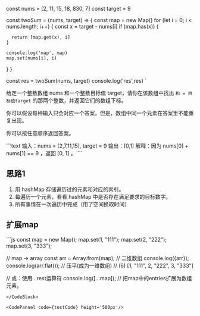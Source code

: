 
const nums = [2, 11, 15, 18, 830, 7]
const target = 9

const twoSum = (nums, target) => {
  const map = new Map()
  for (let i = 0; i < nums.length; i++) {
    const x = target - nums[i]
    if (map.has(x)) {

      return [map.get(x), i]
    }

    console.log('map', map)
    map.set(nums[i], i)
  }
}

const res = twoSum(nums, target)
console.log('res',res)
`

给定一个整数数组 nums 和一个整数目标值 target，请你在该数组中找出 `和 = 目标值target` 的那两个整数，并返回它们的数组下标。

你可以假设每种输入只会对应一个答案。但是，数组中同一个元素在答案里不能重复出现。

你可以按任意顺序返回答案。

<CodeBlock>
```text
输入：nums = [2,7,11,15], target = 9
输出：[0,1]
解释：因为 nums[0] + nums[1] == 9 ，返回 [0, 1] 。
```
</CodeBlock>

## 思路1
1. 用 hashMap 存储遍历过的元素和对应的索引。
2. 每遍历一个元素，看看 hashMap 中是否存在满足要求的目标数字。
3. 所有事情在一次遍历中完成（用了空间换取时间）


## 扩展map
<CodeBlock>
```js
const map = new Map();
map.set(1, "111");
map.set(2, "222");
map.set(3, "333");

// map -> array
const arr = Array.from(map); // 二维数组
console.log({arr});
console.log(arr.flat());   // 压平(成为一维数组)
// (6) [1, "111", 2, "222", 3, "333"]

// 或：使用...rest运算符
console.log([...map]);  // 把map中的entries扩展为数组元素。
```
</CodeBlock>

<CodePannel code={testCode} height='500px'/>
